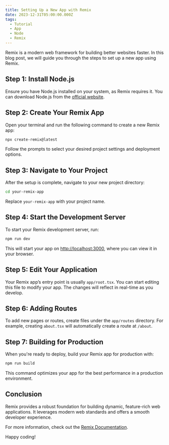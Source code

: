 ```yaml
---
title: Setting Up a New App with Remix
date: 2023-12-31T05:00:00.000Z
tags:
  - Tutorial
  - App
  - Node
  - Remix
---
```


Remix is a modern web framework for building better websites faster. In this blog post, we will guide you through the steps to set up a new app using Remix.

## Step 1: Install Node.js

Ensure you have Node.js installed on your system, as Remix requires it. You can download Node.js from the [official website](https://nodejs.org/).

## Step 2: Create Your Remix App

Open your terminal and run the following command to create a new Remix app:

```bash
npx create-remix@latest
```

Follow the prompts to select your desired project settings and deployment options.

## Step 3: Navigate to Your Project

After the setup is complete, navigate to your new project directory:

```bash
cd your-remix-app
```

Replace `your-remix-app` with your project name.

## Step 4: Start the Development Server

To start your Remix development server, run:

```bash
npm run dev
```

This will start your app on [http://localhost:3000](http://localhost:3000), where you can view it in your browser.

## Step 5: Edit Your Application

Your Remix app’s entry point is usually `app/root.tsx`. You can start editing this file to modify your app. The changes will reflect in real-time as you develop.

## Step 6: Adding Routes

To add new pages or routes, create files under the `app/routes` directory. For example, creating `about.tsx` will automatically create a route at `/about`.

## Step 7: Building for Production

When you're ready to deploy, build your Remix app for production with:

```bash
npm run build
```

This command optimizes your app for the best performance in a production environment.

## Conclusion

Remix provides a robust foundation for building dynamic, feature-rich web applications. It leverages modern web standards and offers a smooth developer experience.

For more information, check out the [Remix Documentation](https://remix.run/docs).

Happy coding!
